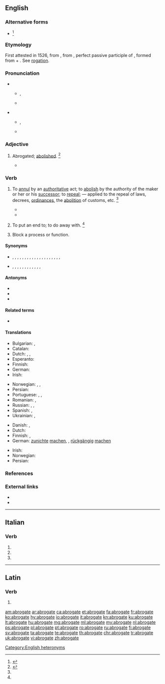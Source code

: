 ==English==
{{was wotd|2009|September|22}}

===Alternative forms===
* {{l|en|abrogen}} {{qualifier|obsolete}}<ref>{{R:CDOE|page=4}}</ref>

===Etymology===
First attested in 1526, from {{etyl|enm|en}} {{m|enm|abrogat||abolished}}, from {{etyl|la|en}} {{m|la|abrogātus}}, perfect passive participle of {{m|la|abrogō||repealed}}, formed from {{m|la|ab||away}} + {{m|la|rogō||ask, inquire, propose}}. See [[rogation]].

===Pronunciation===
* {{sense|adjective}}
** {{a|UK}} {{enPR|ă.bʹrə.gət}}, {{IPA|/ˈæ.bɹə.ɡət/|lang=en}}
** {{a|US}} {{IPA|/ˈæb.ɹəˌɡət/|lang=en}}
* {{sense|verb}}
** {{a|UK}} {{enPR|ăbʹrōgāt|ăbʹrəgāt}}, {{IPA|/ˈæb.ɹəʊ.ɡeɪt/|/ˈæ.bɹə.ɡeɪt/|lang=en}}
** {{a|US}} {{IPA|/ˈæb.ɹoʊˌɡeɪt/|/ˈæb.ɹəˌɡeɪt/|lang=en}}

===Adjective===
{{en-adj|-}}

# {{lb|en|archaic}} Abrogated; [[abolished]]. {{defdate|First attested from around (1350 to 1470).}}<ref name=SOED>{{R:SOED5|page=8}}</ref>
#* {{quote-book|year=1979|author=Cormac McCarthy|title=Suttree|publisher=Random House|page=4|passage=Where hunters and woodcutters once slept in their boots by the dying light of their thousand fires and went on, old teutonic forebears with eyes incandesced by the visionary light of a massive rapacity, wave on wave of the violent and insane, their brains stoked with spoorless analogues of all that was, lean aryans with their '''abrogate''' semitic chapbook reenacting the dramas and parables therein and mindless and pale with a longing that nothing save dark's total restitution could appease.}}

===Verb===
{{en-verb|abrogat}}

# {{lb|en|transitive}} To [[annul]] by an [[authoritative]] act; to [[abolish]] by the authority of the maker or her or his [[successor]]; to [[repeal]]; — applied to the repeal of laws, decrees, [[ordinances]], the [[abolition]] of customs, etc. {{defdate|First attested in the early 16<sup>th</sup> century.}}<ref name=SOED/>
#* {{quote-book|author={{w|Robert South}}|passage=Let us see whether the [[New Testament]] '''abrogates''' what we so frequently see in the Old.}}
#* {{quote-book|author={{w|Edmund Burke}}|year=1796|title=Letter I. On the Overtures of Peace.|passage=Whose laws, like those of the Medes and Persian, they cannot alter or '''abrogate'''.}}
# {{lb|en|transitive}} To put an end to; to do away with. {{defdate|First attested in the early 16<sup>th</sup> century.}}<ref name=SOED/>
# {{lb|en|molecular biology}} Block a process or function.

====Synonyms====
* {{sense|to annul by authoritative act}} {{l|en|abolish}}, {{l|en|annul}}, {{l|en|countermand}}, {{l|en|invalidate}}, {{l|en|nullify}}, {{l|en|overrule}}, {{l|en|overturn}}, {{l|en|quash}}, {{l|en|repeal}}, {{l|en|rescind}}, {{l|en|retract}}, {{l|en|reverse}}, {{l|en|revoke}}, {{l|en|set aside}}, {{l|en|supersede}}, {{l|en|suspend}}, {{l|en|undo}}, {{l|en|veto}}, {{l|en|void}}, {{l|en|waive}}, {{l|en|withdraw}}
* {{sense|to put an end to}} {{l|en|abjure}}, {{l|en|annihilate}}, {{l|en|cancel}}, {{l|en|dissolve}}, {{l|en|do away with}}, {{l|en|end}}, {{l|en|obliterate}}, {{l|en|obviate}}, {{l|en|recant}}, {{l|en|subvert}}, {{l|en|terminate}}, {{l|en|vitiate}}, {{l|en|wipe out}}

====Antonyms====
* {{l|en|promulgate}}
* {{l|en|establish}}
* {{l|en|fix}}

====Related terms====
* {{l|en|abrogation}}

====Translations====
{{trans-top|to annul by an authoritative act}}
* Bulgarian: {{t+|bg|отменям}}, {{t+|bg|анулирам}}
* Catalan: {{t+|ca|abrogar}}
* Dutch: {{t+|nl|afschaffen}}, {{t+|nl|opheffen}}, {{t|nl|abrogeren}}
* Esperanto: {{t|eo|abrogacii}}
* Finnish: {{t+|fi|kumota}}
* German: {{t+|de|abschaffen}}
* Irish: {{t|ga|aisghair}}
{{trans-mid}}
* Norwegian: {{t|no|oppheve}}, {{t+|no|heve}}, {{t+|no|annullere}}
* Persian: {{t+|fa|لغو کردن|sc=fa-Arab}}
* Portuguese: {{t+|pt|ab-rogar}}, {{t+|pt|anular}}, {{t+|pt|revogar}}
* Romanian: {{t+|ro|abroga}}, {{t+|ro|anula}}
* Russian: {{t+|ru|аннули́ровать}}, {{t+|ru|отменя́ть}}, {{t+|ru|расторга́ть}}
* Spanish: {{t+|es|abrogar}}, {{t+|es|derogar}}
* Ukrainian: {{t|uk|касувати|impf|tr=kasuváty|sc=Cyrl}}, {{t|uk|скасувати|pf|tr=skasuváty|sc=Cyrl}}
{{trans-bottom}}

{{trans-top|to put an end to}}
* Danish: {{t|da|ophæve}}, {{t+|da|afskaffe}}
* Dutch: {{t+|nl|tenietdoen}}
* Finnish: {{t+|fi|lopettaa}}, {{t+|fi|lakkauttaa}}
* German: [[zunichte]] [[machen]], {{t+|de|aufheben}}, [[rückgängig]] [[machen]]
{{trans-mid}}
* Irish: {{t|ga|cuir deireadh le}}
* Norwegian: {{t+|no|avslutte}}
* Persian: {{t+|fa|باطل کردن|sc=fa-Arab}}
{{trans-bottom}}

===References===
<references/>

===External links===
* {{R:OneLook}}
* {{R:Webster 1913}}

[[Category:English heteronyms]]

----

==Italian==

===Verb===
{{head|it|verb form|cat2=past participle forms}}

# {{inflection of|abrogare||2|p|pres|indc|lang=it}}
# {{inflection of|abrogare||2|p|impr|lang=it}}
# {{inflection of|abrogato||f|p|lang=it}}

----

==Latin==

===Verb===
{{la-verb-form|abrogāte}}

# {{inflection of|abrogō||1|p|pres|actv|impr|lang=la}}

[[am:abrogate]]
[[ar:abrogate]]
[[ca:abrogate]]
[[et:abrogate]]
[[fa:abrogate]]
[[fr:abrogate]]
[[ko:abrogate]]
[[hy:abrogate]]
[[io:abrogate]]
[[it:abrogate]]
[[kn:abrogate]]
[[ku:abrogate]]
[[lt:abrogate]]
[[hu:abrogate]]
[[mg:abrogate]]
[[ml:abrogate]]
[[my:abrogate]]
[[nl:abrogate]]
[[ps:abrogate]]
[[pl:abrogate]]
[[pt:abrogate]]
[[ro:abrogate]]
[[ru:abrogate]]
[[fi:abrogate]]
[[sv:abrogate]]
[[ta:abrogate]]
[[te:abrogate]]
[[th:abrogate]]
[[chr:abrogate]]
[[tr:abrogate]]
[[uk:abrogate]]
[[vi:abrogate]]
[[zh:abrogate]]